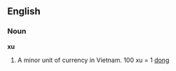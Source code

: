 ==English==
===Noun===
'''xu'''
{{wikipediapar|Vietnamese_dong}}
#A minor unit of currency in Vietnam. 100 xu = 1 [[dong]]